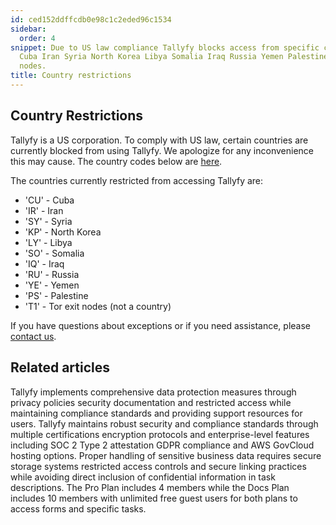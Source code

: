 ```yaml
---
id: ced152ddffcdb0e98c1c2eded96c1534
sidebar:
  order: 4
snippet: Due to US law compliance Tallyfy blocks access from specific countries including
  Cuba Iran Syria North Korea Libya Somalia Iraq Russia Yemen Palestine and Tor exit
  nodes.
title: Country restrictions
---
```


## Country Restrictions

Tallyfy is a US corporation. To comply with US law, certain countries are currently blocked from using Tallyfy. We apologize for any inconvenience this may cause. The country codes below are [here](https://en.wikipedia.org/wiki/ISO_3166-1_alpha-2#Officially_assigned_code_elements).

The countries currently restricted from accessing Tallyfy are:

* 'CU' - Cuba
* 'IR' - Iran
* 'SY' - Syria
* 'KP' - North Korea
* 'LY' - Libya
* 'SO' - Somalia
* 'IQ' - Iraq
* 'RU' - Russia
* 'YE' - Yemen
* 'PS' - Palestine
* 'T1' - Tor exit nodes (not a country)

If you have questions about exceptions or if you need assistance, please [contact us](https://tallyfy.com/contact-us/).


## Related articles
<CardGrid>
<LinkTitleCard header="<b>Terms Legals > Tallyfy's privacy policy</b>" href="/products/pro/miscellaneous/terms-legals/where-can-i-find-tallyfys-privacy-policy/" > Tallyfy implements comprehensive data protection measures through privacy policies security documentation and restricted access while maintaining compliance standards and providing support resources for users. </LinkTitleCard>
<LinkTitleCard header="<b>Miscellaneous > Terms & legals</b>" href="/products/pro/miscellaneous/terms-legals/" > Tallyfy maintains robust security and compliance standards through multiple certifications encryption protocols and enterprise-level features including SOC 2 Type 2 attestation GDPR compliance and AWS GovCloud hosting options. </LinkTitleCard>
<LinkTitleCard header="<b>Tracking And Tasks > Protect Sensitive Data</b>" href="/products/pro/tracking-and-tasks/how-can-i-protect-sensitive-data-in-tallyfy/" > Proper handling of sensitive business data requires secure storage systems restricted access controls and secure linking practices while avoiding direct inclusion of confidential information in task descriptions. </LinkTitleCard>
<LinkTitleCard header="<b>Billing > Tallyfy's Account and Member Limits</b>" href="/products/pro/settings/billing/what-are-tallyfys-account-and-member-limits/" > The Pro Plan includes 4 members while the Docs Plan includes 10 members with unlimited free guest users for both plans to access forms and specific tasks. </LinkTitleCard>
</CardGrid>